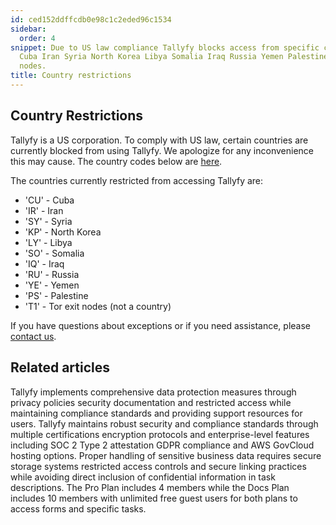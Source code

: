 ```yaml
---
id: ced152ddffcdb0e98c1c2eded96c1534
sidebar:
  order: 4
snippet: Due to US law compliance Tallyfy blocks access from specific countries including
  Cuba Iran Syria North Korea Libya Somalia Iraq Russia Yemen Palestine and Tor exit
  nodes.
title: Country restrictions
---
```


## Country Restrictions

Tallyfy is a US corporation. To comply with US law, certain countries are currently blocked from using Tallyfy. We apologize for any inconvenience this may cause. The country codes below are [here](https://en.wikipedia.org/wiki/ISO_3166-1_alpha-2#Officially_assigned_code_elements).

The countries currently restricted from accessing Tallyfy are:

* 'CU' - Cuba
* 'IR' - Iran
* 'SY' - Syria
* 'KP' - North Korea
* 'LY' - Libya
* 'SO' - Somalia
* 'IQ' - Iraq
* 'RU' - Russia
* 'YE' - Yemen
* 'PS' - Palestine
* 'T1' - Tor exit nodes (not a country)

If you have questions about exceptions or if you need assistance, please [contact us](https://tallyfy.com/contact-us/).


## Related articles
<CardGrid>
<LinkTitleCard header="<b>Terms Legals > Tallyfy's privacy policy</b>" href="/products/pro/miscellaneous/terms-legals/where-can-i-find-tallyfys-privacy-policy/" > Tallyfy implements comprehensive data protection measures through privacy policies security documentation and restricted access while maintaining compliance standards and providing support resources for users. </LinkTitleCard>
<LinkTitleCard header="<b>Miscellaneous > Terms & legals</b>" href="/products/pro/miscellaneous/terms-legals/" > Tallyfy maintains robust security and compliance standards through multiple certifications encryption protocols and enterprise-level features including SOC 2 Type 2 attestation GDPR compliance and AWS GovCloud hosting options. </LinkTitleCard>
<LinkTitleCard header="<b>Tracking And Tasks > Protect Sensitive Data</b>" href="/products/pro/tracking-and-tasks/how-can-i-protect-sensitive-data-in-tallyfy/" > Proper handling of sensitive business data requires secure storage systems restricted access controls and secure linking practices while avoiding direct inclusion of confidential information in task descriptions. </LinkTitleCard>
<LinkTitleCard header="<b>Billing > Tallyfy's Account and Member Limits</b>" href="/products/pro/settings/billing/what-are-tallyfys-account-and-member-limits/" > The Pro Plan includes 4 members while the Docs Plan includes 10 members with unlimited free guest users for both plans to access forms and specific tasks. </LinkTitleCard>
</CardGrid>